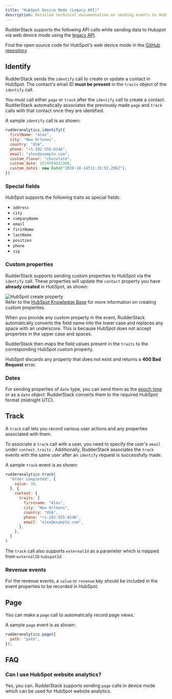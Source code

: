 ```yaml
---
title: "HubSpot Device Mode (Legacy API)"
description: Detailed technical documentation on sending events to HubSpot via device mode using the legacy API.
---
```


RudderStack supports the following API calls while sending data to Hubspot via web <Link to="/destinations/rudderstack-connection-modes/#device-mode">device mode</Link> using the [legacy API](https://legacydocs.hubspot.com/docs/overview?_ga=2.34803302.670362313.1663315856-97001172.1658910392).

<div class="infoBlock">
Find the open source code for HubSpot's web device mode in the <a href="https://github.com/rudderlabs/rudder-sdk-js/tree/production/integrations/HubSpot">GitHub repository</a>.
</div>

## Identify

RudderStack sends the <Link to="/event-spec/standard-events/identify">`identify`</Link> call to create or update a contact in HubSpot. The contact's email ID **must be present** in the `traits` object of the `identify` call.

You must call either <code class="inline-code">page</code> or <code class="inline-code">track</code> after the <code class="inline-code">identify</code> call to create a contact. RudderStack automatically associates the previously made <code class="inline-code">page</code> and <code class="inline-code">track</code> calls with that contact once they are identified.

A sample `identify` call is as shown:

```javascript
rudderanalytics.identify({
  firstName: "Alex",
  city: "New Orleans",
  country: "USA",
  phone: "+1-202-555-0146",
  email: "alex@example.com",
  custom_flavor: "chocolate",
  custom_date: 1574769933368,
  custom_date1: new Date("2019-10-14T11:15:53.296Z"),
})
```

### Special fields

HubSpot supports the following traits as special fields:

- `address`
- `city`
- `companyName`
- `email`
- `firstName`
- `lastName`
- `position`
- `phone`
- `zip`

### Custom properties

RudderStack supports sending custom properties to HubSpot via the `identify` call. These properties will update the `contact` property you have **already created** in HubSpot, as shown:

<img src="../../../assets/event-stream-destinations/hubspot-create-property.png" alt="HubSpot create property" />

<div class="infoBlock">
Refer to the <a href="https://knowledge.hubspot.com/crm-setup/manage-your-properties">HubSpot Knowledge Base</a> for more information on creating custom properties.
</div>

When you provide any custom property in the event, RudderStack automatically converts the field name into the lower case and replaces any space with an underscore. This is because HubSpot does not accept properties in the upper case and spaces.

RudderStack then maps the field values present in the `traits` to the corresponding HubSpot custom property.

<div class="warningBlock">
HubSpot discards any property that does not exist and returns a <strong>400 Bad Request</strong> error.
</div>

### Dates

For sending properties of `date` type, you can send them as the [epoch time](https://en.wikipedia.org/wiki/Unix_time) or as a `date` object. RudderStack converts them to the required HubSpot format (midnight UTC).

## Track

A <Link to="/event-spec/standard-events/track/">`track`</Link> call lets you record various user actions and any properties associated with them.

To associate a `track` call with a user, you need to specify the user's `email` under `context.traits` . Additionally, RudderStack associates the `track` events with the same user after an `identify` request is successfully made.

A sample `track` event is as shown:

```javascript
rudderanalytics.track(
  "Order Completed", {
    value: 30,
  }, {
    context: {
      traits: {
        firstname: "Alex",
        city: "New Orleans",
        country: "USA",
        phone: "+1-202-555-0146",
        email: "alex@example.com",
      },
    },
  }
)
```

The `track` call also supports <Link to="https://legacydocs.hubspot.com/docs/methods/enterprise_events/http_api#:~:text=%26favorite_color%3Dorange-,External%20id,-%26id%3D%7Bvalue%7D">`externalId`</Link> as a parameter which is mapped from `externalID` `hubspotId`.

### Revenue events

For the revenue events, a `value` or `revenue` key should be included in the event properties to be recorded in HubSpot.

## Page

You can make a <Link to="/event-spec/standard-events/page/">`page`</Link> call to automatically record page views.

A sample `page` event is as shown:

```javascript
rudderanalytics.page({
  path: "path",
});
```

## FAQ

### Can I use HubSpot website analytics?

Yes, you can. RudderStack supports sending `page` calls in device mode which can be used for HubSpot website analytics.